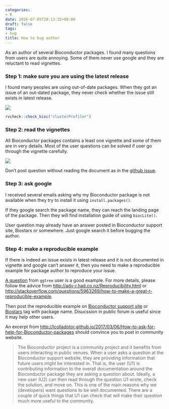 ---
categories:
- R
date: 2016-07-05T20:13:35+08:00
draft: false
tags:
- bug
title: How to bug author
---

As an author of several Bioconductor packages. I found many questions from users are quite annoying. Some of them never use google and they are reluctant to read vignettes.

### Step 1: make sure you are using the latest release

I found many peoples are using out-of-date packages. When they got an issue of an out-dated package, they never check whether the issue still exists in latest release.

<!--more-->

![](http://guangchuangyu.github.io/blog_images/Bioconductor/clusterProfiler/Screenshot 2016-07-05 19.48.59.png)

```{r eval=F}
rvcheck::check_bioc("clusterProfiler")
```

### Step 2: read the vignettes

All Bioconductor packages contains a least one vignette and some of them are in very details. Most of the user questions can be solved if user go through the vignette carefully.

![](https://imgs.xkcd.com/comics/rtfm.png)

Don't post question without reading the document as in the [github issue](https://github.com/GuangchuangYu/ggtree/issues/120).


### Step 3: ask google

I received several emails asking why my Bioconductor package is not available when they try to install it using `install.packages()`.

If they google search the package name, they can reach the landing page of the package. Then they will find installation guide of using `biocLite()`.

User question may already have an answer posted in Bioconductor support site, Biostars or somewhere. Just google search it before bugging the author.

### Step 4: make a reproducible example

If there is indeed an issue exists in latest release and it is not documented in vignette and google can't answer it, then you need to make a reproducible example for package author to reproduce your issue.

[A question](https://gist.github.com/talonsensei/e1fad082657054207f249ec98f0920eb) from `ggtree` user is a good example. For more details, please follow the advice from <http://adv-r.had.co.nz/Reproducibility.html> or <http://stackoverflow.com/questions/5963269/how-to-make-a-great-r-reproducible-example>.

Then post the reproducible example on [Bioconductor support site](https://support.bioconductor.org/) or [Biostars](https://www.biostars.org/) tag with package name. Disucssion in public forum is useful since it may help other users.


An excerpt from
<http://lcolladotor.github.io/2017/03/06/How-to-ask-for-help-for-Bioconductor-packages>
should convince you to post in community website.

>The Bioconductor project is a community project and it benefits from users interacting in public venues. When a user asks a question at the Bioconductor support website, they are providing information that future users might be interested in. That is, the user (U1) is contributing information to the overall documentation around the Bioconductor package they are asking a question about. Ideally, a new user (U2) can then read through the question U1 wrote, check the solution, and move on. This is one of the main reasons why we (developers) want questions to be well documented. There are a couple of quick things that U1 can check that will make their question much more useful to the community.

